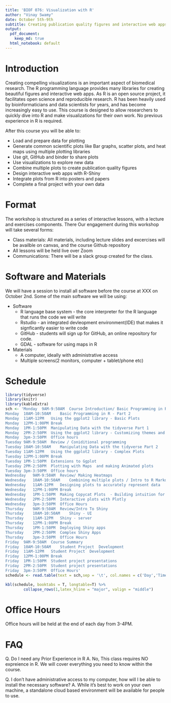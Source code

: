 ```yaml
---
title: 'BIOF 076: Visualization with R'
author: "Vinay Swamy"
date: October 5th-9th
subtitle: Creating publication quality figures and interactive web apps with the R programming language
output:
  pdf_document: 
    keep_md: true
  html_notebook: default
---
```

# Introduction
Creating compelling visualizations is an important aspect of biomedical research. The R programming language provides many libraries for creating beautiful figures and interactive web apps. As R is an open source project, it facilitates open science and reproducible research. R has been heavily used by bioinformaticians and data scientists for years, and has become increasingly easy to use. This course is designed to allow researchers to quickly dive into R and make visualizations for their own work. No previous experience in R is required. 

After this course you will be able to:

* Load and prepare data for plotting
* Generate common scientific plots like Bar graphs, scatter plots, and heat maps using multiple plotting libraries 
* Use git, GitHub and binder to share plots
* Use visualizations to explore new data
* Combine multiple plots to create publication quality figures 
* Design interactive web apps with R-Shiny 
* Integrate plots from R into posters and papers
* Complete a final project with your own data

# Format
The workshop is structured as a series of interactive lessons, with a lecture and exercises components. There 
Our engagement during this workshop will take several forms: 

* Class materials: All materials, including lecture slides and excercises will be availble on canvas, and the course Github repository
* All lessons will be held live over Zoom
* Communications: There will be a slack group created for the class.
 
# Software and Materials 
We will have a session to install all software before the course at XXX on October 2nd. Some of the main software we will be using:

* Software
  + R language base system -  the core interpreter for the R language that runs the code we will write
  + Rstudio - an integrated devleopment environment(IDE) that makes it signficantly easier to write code
  + GitHub - students will sign up for GitHub, an online repository for code. 
  + GDAL - software for using maps in R
* Materials
  + A computer, ideally with administrative access
  + Multiple screens(2 monitors, computer  +  tablet/phone etc)

# Schedule

```r
library(tidyverse)
library(knitr)
library(kableExtra)
sch <- 'Monday	9AM-9:50AM	Course Introduction/ Basic Programming in R - Part 1
Monday	10AM-10:50AM	Basic Programming in R - Part 2
Monday	11AM-12PM	Using the ggplot2 library - Basic Plots 
Monday	12PM-1:00PM	Break
Monday	1PM-1:50PM 	Manipulating Data with the tidyverse Part 1
Monday	2PM-2:50PM	Using the ggplot2 library - Customizing themes and Aesthetics
Monday	3pm-3:50PM	Office hours 
Tuesday	9AM-9:50AM	Review / Coniditional programming 
Tuesday	10AM-10:50AM	Manipulating Data with the tidyverse Part 2
Tuesday	11AM-12PM	Using the ggplot2 library - Complex Plots 
Tuesday	12PM-1:00PM	Break 
Tuesday	1PM-1:50PM 	Extensions to Ggplot 
Tuesday	2PM-2:50PM	Plotting with Maps  and making Animated plots 
Tuesday	3pm-3:50PM	Office hours
Wednesday	9AM-9:50AM	Review/ Making Heatmaps 
Wednesday	10AM-10:50AM	Combining multiple plots / Intro to R Markdown 
Wednesday	11AM-12PM	Designing plots to accurately represent data
Wednesday	12PM-1:00PM	Break 
Wednesday	1PM-1:50PM 	Making Copycat Plots  - Building intuition for making novel plots 
Wednesday	2PM-2:50PM	Interactive plots with Plotly
Wednesday	3pm-3:50PM	Office Hours 
Thursday	9AM-9:50AM	Review/Intro To Shiny 
Thursday	10AM-10:50AM	Shiny - UI
Thursday	11AM-12PM	Shiny - server
Thursday	12PM-1:00PM	Break 
Thursday	1PM-1:50PM 	Deploying Shiny apps
Thursday	2PM-2:50PM	Complex Shiny Apps 
Thursday	3pm-3:50PM	Office Hours
Friday	9AM-9:50AM	Course Summary 
Friday	10AM-10:50AM	Student Project  Development
Friday	11AM-12PM	Student Project  Development
Friday	12PM-1:00PM	Break 
Friday	1PM-1:50PM 	Student project presentations 
Friday	2PM-2:50PM	Student project presentations 
Friday	3pm-3:50PM	Office Hours'
schedule <- read.table(text = sch,sep = '\t', col.names = c('Day','Time','Topic'))
```
```r
kbl(schedule, booktabs = T, longtable=T) %>% 
        collapse_rows(1,latex_hline = "major", valign = "middle")
```

# Office Hours
Office hours will be held at the end of each day from 3-4PM. 

# FAQ

Q. Do I need any Prior Experience in R
A. No, This class requires NO expreience in R. We will cover everything you need to know within the course.

Q. I don't have administrative access to my computer, how will I be able to install the necessary software?
A. While it's best to work on your own machine, a standalone cloud based environment will be available for people to use.





